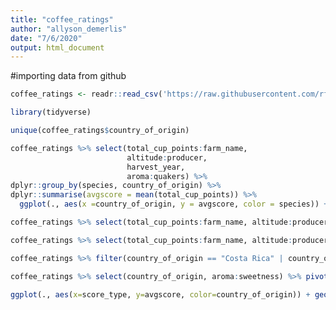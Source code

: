 ```yaml
---
title: "coffee_ratings"
author: "allyson_demerlis"
date: "7/6/2020"
output: html_document
---
```


#importing data from github
```r
coffee_ratings <- readr::read_csv('https://raw.githubusercontent.com/rfordatascience/tidytuesday/master/data/2020/2020-07-07/coffee_ratings.csv')

library(tidyverse)

```



```r
unique(coffee_ratings$country_of_origin)

coffee_ratings %>% select(total_cup_points:farm_name,
                          altitude:producer,
                          harvest_year,
                          aroma:quakers) %>% 
dplyr::group_by(species, country_of_origin) %>% 
dplyr::summarise(avgscore = mean(total_cup_points)) %>% 
  ggplot(., aes(x =country_of_origin, y = avgscore, color = species)) + geom_bar(stat = "identity", position = position_dodge())

coffee_ratings %>% select(total_cup_points:farm_name, altitude:producer, harvest_year, aroma:quakers) %>% filter(species == "Arabica") %>%  dplyr::group_by(country_of_origin) %>% dplyr::summarise(avgscore = mean(total_cup_points)) %>% ggplot(., aes(x=country_of_origin, y=avgscore, )) + geom_bar(stat="identity", position = position_dodge())

coffee_ratings %>% select(total_cup_points:farm_name, altitude:producer, harvest_year, aroma:quakers) %>% dplyr::group_by(country_of_origin) %>% mutate(avgscore = mean(total_cup_points)) %>% ggplot(., aes(x=aroma, y=avgscore, color = country_of_origin)) + geom_point()

coffee_ratings %>% filter(country_of_origin == "Costa Rica" | country_of_origin == "United States (Hawaii)") %>% select(total_cup_points:farm_name, altitude:producer, harvest_year, aroma:quakers) %>% dplyr::group_by(owner,country_of_origin,region) %>% mutate(avgaroma = mean(aroma), avgflavor = mean(flavor), avgacidity = mean(acidity), avgbody = mean(body), avgtotalscore = mean(total_cup_points)) %>% select(species, owner, country_of_origin, region, avgaroma:avgtotalscore) %>% pivot_longer(avgtotalscore, names_to = "score_type", values_to="average") %>% ggplot(., aes(x=region, y=average, color=country_of_origin)) + geom_point() + theme(axis.text.x = element_text(angle = 45, hjust = 1))

coffee_ratings %>% select(country_of_origin, aroma:sweetness) %>% pivot_longer(aroma:sweetness, names_to = "score_type", values_to="score") %>% dplyr::group_by(country_of_origin, score_type) %>% dplyr::summarise(avgscore= mean(score)) %>% drop_na() %>% filter(avgscore > 9)

ggplot(., aes(x=score_type, y=avgscore, color=country_of_origin)) + geom_bar(stat="identity") + theme(axis.text.x = element_text(angle = 45, hjust = 1))

```

